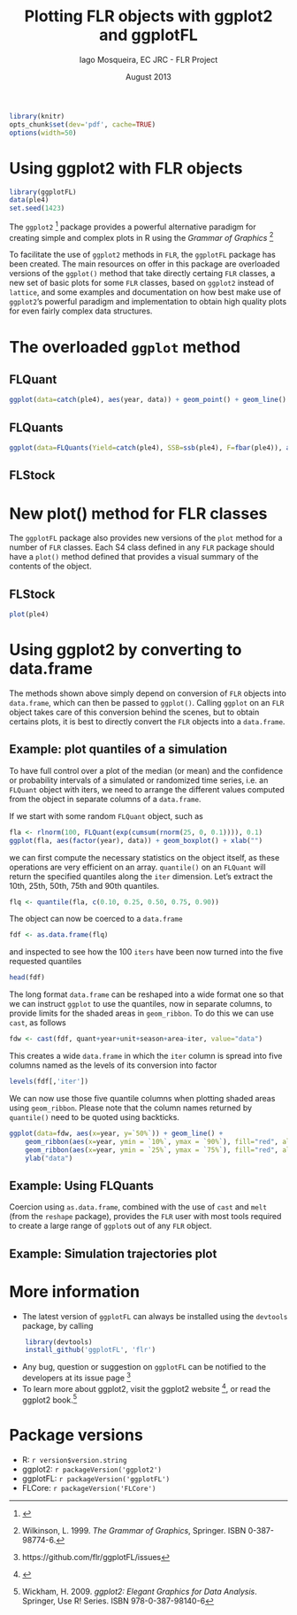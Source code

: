 % Plotting FLR objects with ggplot2 and ggplotFL
% Iago Mosqueira, EC JRC - FLR Project
% August 2013

<!--
%\VignetteEngine{knitr::knitr}
%\VignetteIndexEntry{Using ggplotFL}
-->

```r
library(knitr)
opts_chunk$set(dev='pdf', cache=TRUE)
options(width=50)
```

# Using ggplot2 with FLR objects
```r
library(ggplotFL)
data(ple4)
set.seed(1423)
```

The `ggplot2` ^[\url{http://ggplot2.org/}] package provides a powerful alternative paradigm for creating simple and complex plots in R using the *Grammar of Graphics* ^[Wilkinson, L. 1999. *The Grammar of Graphics*, Springer. ISBN 0-387-98774-6.]

To facilitate the use of `ggplot2` methods in `FLR`, the `ggplotFL` package has been created. The main resources on offer in this package are overloaded versions of the `ggplot()` method that take directly certaing `FLR` classes, a new set of basic plots for some `FLR` classes, based on `ggplot2` instead of `lattice`, and some examples and documentation on how best make use of `ggplot2`'s powerful paradigm and implementation to obtain high quality plots for even fairly complex data structures.

# The overloaded `ggplot` method

## FLQuant

```r
ggplot(data=catch(ple4), aes(year, data)) + geom_point() + geom_line()
```

## FLQuants

```r
ggplot(data=FLQuants(Yield=catch(ple4), SSB=ssb(ple4), F=fbar(ple4)), aes(year, data)) + geom_line() + facet_wrap(~qname, scales="free", nrow=3)
```
## FLStock

# New plot() method for FLR classes

The `ggplotFL` package also provides new versions of the `plot` method for a number of `FLR` classes. Each S4 class defined in any `FLR` package should have a `plot()` method defined that provides a visual summary of the contents of the object.

## FLStock
```r
plot(ple4)
```

# Using ggplot2 by converting to data.frame

The methods shown above simply depend on conversion of `FLR` objects into `data.frame`, which can then be passed to `ggplot()`. Calling `ggplot` on an `FLR` object takes care of this conversion behind the scenes, but to obtain certains plots, it is best to directly convert the `FLR` objects into a `data.frame`.

## Example: plot quantiles of a simulation

To have full control over a plot of the median (or mean) and the confidence or probability intervals of a simulated or randomized time series, i.e. an `FLQuant` object with iters, we need to arrange the different values computed from the object in separate columns of a `data.frame`.

If we start with some random `FLQuant` object, such as
```r
fla <- rlnorm(100, FLQuant(exp(cumsum(rnorm(25, 0, 0.1)))), 0.1) 
ggplot(fla, aes(factor(year), data)) + geom_boxplot() + xlab("")
```
we can first compute the necessary statistics on the object itself, as these operations are very efficient on an array. `quantile()` on an `FLQuant` will return the specified quantiles along the `iter` dimension. Let's extract the 10th, 25th, 50th, 75th and 90th quantiles.

```r
flq <- quantile(fla, c(0.10, 0.25, 0.50, 0.75, 0.90))
```

The object can now be coerced to a `data.frame`
```r
fdf <- as.data.frame(flq)
```
and inspected to see how the 100 `iters` have been now turned into the five requested quantiles

```r
head(fdf)
```

The long format `data.frame` can be reshaped into a wide format one so that we can instruct `ggplot` to use the quantiles, now in separate columns, to provide limits for the shaded areas in `geom_ribbon`. To do this we can use `cast`, as follows

```r
fdw <- cast(fdf, quant+year+unit+season+area~iter, value="data")
```

This creates a wide `data.frame` in which the `iter` column is spread into five columns named as the levels of its conversion into factor

```r
levels(fdf[,'iter'])
```

We can now use those five quantile columns when plotting shaded areas using `geom_ribbon`. Please note that the column names returned by `quantile()` need to be quoted using backticks.

```r
ggplot(data=fdw, aes(x=year, y=`50%`)) + geom_line() +
	geom_ribbon(aes(x=year, ymin = `10%`, ymax = `90%`), fill="red", alpha = .15) +
	geom_ribbon(aes(x=year, ymin = `25%`, ymax = `75%`), fill="red", alpha = .25) +
	ylab("data")
```

## Example: Using FLQuants

Coercion using `as.data.frame`, combined with the use of `cast` and `melt` (from the `reshape` package), provides the `FLR` user with most tools required to create a large range of `ggplot`s out of any `FLR` object.

## Example: Simulation trajectories plot

# More information

* The latest version of `ggplotFL` can always be installed using the `devtools` package, by calling
```r
	library(devtools)
	install_github('ggplotFL', 'flr')
```
* Any bug, question or suggestion on `ggplotFL` can be notified to the developers at its issue page ^[https://github.com/flr/ggplotFL/issues]
* To learn more about ggplot2, visit the ggplot2 website ^[\url{http://ggplot2.org/}], or read the ggplot2 book.^[Wickham, H. 2009. *ggplot2: Elegant Graphics for Data Analysis*. Springer, Use R! Series. ISBN 978-0-387-98140-6]

# Package versions

* R: `r version$version.string`
* ggplot2: `r packageVersion('ggplot2')`
* ggplotFL: `r packageVersion('ggplotFL')`
* FLCore: `r packageVersion('FLCore')`

